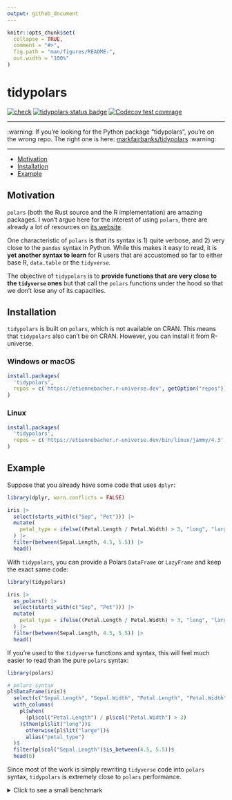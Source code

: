 ```yaml
---
output: github_document
---
```


```r
knitr::opts_chunk$set(
  collapse = TRUE,
  comment = "#>",
  fig.path = "man/figures/README-",
  out.width = "100%"
)
```

# tidypolars

<!-- badges: start -->
[![check](https://github.com/etiennebacher/tidypolars/actions/workflows/check.yml/badge.svg)](https://github.com/etiennebacher/tidypolars/actions/workflows/check.yml)
[![tidypolars status badge](https://etiennebacher.r-universe.dev/badges/tidypolars)](https://etiennebacher.r-universe.dev/tidypolars)
[![Codecov test coverage](https://codecov.io/gh/etiennebacher/tidypolars/branch/main/graph/badge.svg)](https://app.codecov.io/gh/etiennebacher/tidypolars?branch=main)
<!-- badges: end -->


---

:warning: If you're looking for the Python package "tidypolars",
you're on the wrong repo. The right one is here: [markfairbanks/tidypolars](https://github.com/markfairbanks/tidypolars) :warning:

---

* [Motivation](#motivation)
* [Installation](#installation)
* [Example](#example)


## Motivation

`polars` (both the Rust source and the R implementation) are amazing packages.
I won't argue here for the interest of using `polars`, there are already a lot 
of resources on [its website](https://rpolars.github.io/).

One characteristic of `polars` is that its syntax is 1) quite verbose, and 
2) very close to the `pandas` syntax in Python. While this makes it easy
to read, it is **yet another syntax to learn** for R users that are accustomed 
so far to either base R, `data.table` or the `tidyverse`.

The objective of `tidypolars` is to **provide functions that are very close to
the `tidyverse` ones** but that call the `polars` functions under the hood so 
that we don't lose any of its capacities. 


## Installation

`tidypolars` is built on `polars`, which is not available on CRAN. This means 
that `tidypolars` also can't be on CRAN. However, you can install it from 
R-universe.

### Windows or macOS

```r
install.packages(
  'tidypolars', 
  repos = c('https://etiennebacher.r-universe.dev', getOption("repos"))
)
```

### Linux

```r
install.packages(
  'tidypolars', 
  repos = c('https://etiennebacher.r-universe.dev/bin/linux/jammy/4.3', getOption("repos"))
)
```


## Example

Suppose that you already have some code that uses `dplyr`:

```r
library(dplyr, warn.conflicts = FALSE)

iris |> 
  select(starts_with(c("Sep", "Pet"))) |> 
  mutate(
    petal_type = ifelse((Petal.Length / Petal.Width) > 3, "long", "large")
  ) |> 
  filter(between(Sepal.Length, 4.5, 5.5)) |> 
  head()
```

With `tidypolars`, you can provide a Polars `DataFrame` or `LazyFrame` and keep 
the exact same code:

```r
library(tidypolars)

iris |> 
  as_polars() |> 
  select(starts_with(c("Sep", "Pet"))) |> 
  mutate(
    petal_type = ifelse((Petal.Length / Petal.Width) > 3, "long", "large")
  ) |> 
  filter(between(Sepal.Length, 4.5, 5.5)) |> 
  head()
```

If you're used to the `tidyverse` functions and syntax, this will feel much 
easier to read than the pure `polars` syntax:

```r
library(polars)

# polars syntax
pl$DataFrame(iris)$
  select(c("Sepal.Length", "Sepal.Width", "Petal.Length", "Petal.Width"))$
  with_columns(
    pl$when(
      (pl$col("Petal.Length") / pl$col("Petal.Width") > 3)
    )$then(pl$lit("long"))$
      otherwise(pl$lit("large"))$
      alias("petal_type")
  )$
  filter(pl$col("Sepal.Length")$is_between(4.5, 5.5))$
  head(6)
```

Since most of the work is simply rewriting `tidyverse` code into `polars` 
syntax, `tidypolars` is extremely close to `polars` performance.

<details>
<summary>Click to see a small benchmark</summary>

```r
large_iris <- data.table::rbindlist(rep(list(iris), 50000))
large_iris_pl <- as_polars(large_iris, lazy = TRUE)

bench::mark(
  polars = {
    large_iris_pl$
      select(c("Sepal.Length", "Sepal.Width", "Petal.Length", "Petal.Width"))$
      with_columns(
        pl$when(
          (pl$col("Petal.Length") / pl$col("Petal.Width") > 3)
        )$then(pl$lit("long"))$
          otherwise(pl$lit("large"))$
          alias("petal_type")
      )$
      filter(pl$col("Sepal.Length")$is_between(4.5, 5.5))$
      collect()
  },
  tidypolars = {
    large_iris_pl |>
      select(starts_with(c("Sep", "Pet"))) |>
      mutate(
        petal_type = ifelse((Petal.Length / Petal.Width) > 3, "long", "large")
      ) |> 
      filter(between(Sepal.Length, 4.5, 5.5)) |> 
      collect()
  },
  dplyr = {
    large_iris |>
      select(starts_with(c("Sep", "Pet"))) |>
      mutate(
        petal_type = ifelse((Petal.Length / Petal.Width) > 3, "long", "large")
      ) |>
      filter(between(Sepal.Length, 4.5, 5.5))
  },
  check = FALSE,
  iterations = 10
)

# NOTE: do NOT take the "mem_alloc" results into account.
# `bench::mark()` doesn't report the accurate memory usage for packages calling
# Rust code.
```
</details>


